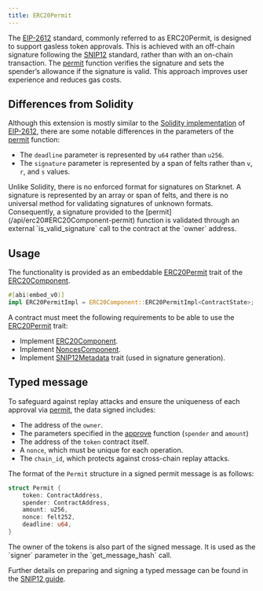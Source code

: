 ```yaml
---
title: ERC20Permit
---
```


The [EIP-2612](https://eips.ethereum.org/EIPS/eip-2612) standard, commonly referred to as ERC20Permit, is designed to support gasless token approvals. This is achieved with an off-chain
signature following the [SNIP12](https://github.com/starknet-io/SNIPs/blob/main/SNIPS/snip-12.md) standard, rather than with an on-chain transaction. The [permit](/api/erc20#ERC20Component-permit) function verifies the signature and sets
the spender’s allowance if the signature is valid. This approach improves user experience and reduces gas costs.

## Differences from Solidity

Although this extension is mostly similar to the [Solidity implementation](https://github.com/OpenZeppelin/openzeppelin-contracts/blob/master/contracts/token/ERC20/extensions/ERC20Permit.sol) of [EIP-2612](https://eips.ethereum.org/EIPS/eip-2612), there are some notable differences in the parameters of the [permit](/api/erc20#ERC20Component-permit) function:

* The `deadline` parameter is represented by `u64` rather than `u256`.
* The `signature` parameter is represented by a span of felts rather than `v`, `r`, and `s` values.

<Callout>
Unlike Solidity, there is no enforced format for signatures on Starknet. A signature is represented by an array or span of felts,
</Callout>
and there is no universal method for validating signatures of unknown formats. Consequently, a signature provided to the [permit](/api/erc20#ERC20Component-permit) function
is validated through an external `is_valid_signature` call to the contract at the `owner` address.

## Usage

The functionality is provided as an embeddable [ERC20Permit](/api/erc20#ERC20Component-Embeddable-Impls-ERC20PermitImpl) trait of the [ERC20Component](/api/erc20#ERC20Component).

```rust
#[abi(embed_v0)]
impl ERC20PermitImpl = ERC20Component::ERC20PermitImpl<ContractState>;
```

A contract must meet the following requirements to be able to use the [ERC20Permit](/api/erc20#ERC20Component-Embeddable-Impls-ERC20PermitImpl) trait:

* Implement [ERC20Component](/api/erc20#ERC20Component).
* Implement [NoncesComponent](/api/utilities#NoncesComponent).
* Implement [SNIP12Metadata](api/utilities#snip12) trait (used in signature generation).

## Typed message

To safeguard against replay attacks and ensure the uniqueness of each approval via [permit](/api/erc20#ERC20Component-permit), the data signed includes:

* The address of the `owner`.
* The parameters specified in the [approve](/api/erc20#ERC20Component-approve) function (`spender` and `amount`)
* The address of the `token` contract itself.
* A `nonce`, which must be unique for each operation.
* The `chain_id`, which protects against cross-chain replay attacks.

The format of the `Permit` structure in a signed permit message is as follows:
```rust
struct Permit {
    token: ContractAddress,
    spender: ContractAddress,
    amount: u256,
    nonce: felt252,
    deadline: u64,
}
```

<Callout>
The owner of the tokens is also part of the signed message. It is used as the `signer` parameter in the `get_message_hash` call.
</Callout>

Further details on preparing and signing a typed message can be found in the [SNIP12 guide](/guides/snip12).
